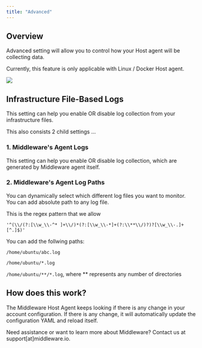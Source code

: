 ```yaml
---
title: "Advanced"
---
```


## Overview

Advanced setting will allow you to control how your Host agent will be collecting data.

Currently, this feature is only applicable with Linux / Docker Host agent.

![](/images/settings/advanced.png)

## Infrastructure File-Based Logs
This setting can help you enable OR disable log collection from your infrastructure files.

This also consists 2 child settings ...
### 1. Middleware's Agent Logs
This setting can help you enable OR disable log collection, which are generated by Middleware agent itself.

### 2. Middleware's Agent Log Paths
You can dynamically select which different log files you want to monitor.
You can add absolute path to any log file. 

This is the regex pattern that we allow
```
'^(\\/(?:[\\w_\\-^* ]+\\/)*(?:[\\w_\\-*]+(?:\\**\\/)?)?[\\w_\\-.]+[^.]$)'
```

You can add the follwing paths:

`/home/ubuntu/abc.log`

`/home/ubuntu/*.log`

`/home/ubuntu/**/*.log`, where ** represents any number of directories

## How does this work?
The Middleware Host Agent keeps looking if there is any change in your account configuration.
If there is any change, it will automatically update the configuration YAML and reload itself.


<Note> Need assistance or want to learn more about Middleware? Contact us at support[at]middleware.io. </Note>